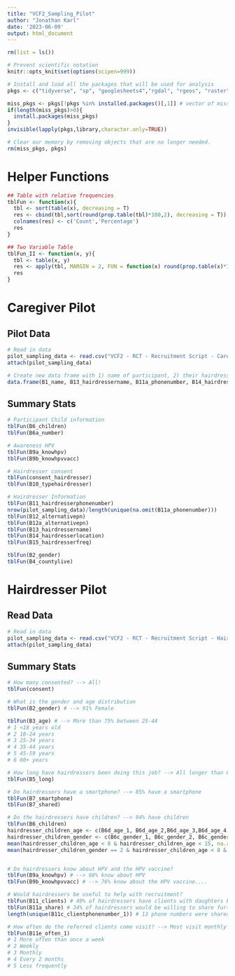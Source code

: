 ```yaml
---
title: "VCF2_Sampling_Pilot"
author: "Jonathan Karl"
date: '2023-06-09'
output: html_document
---
```


```r
rm(list = ls())

# Prevent scientific notation
knitr::opts_knit$set(options(scipen=999))

# Install and load all the packages that will be used for analysis
pkgs <- c("tidyverse", "sp", "googlesheets4","rgdal", "rgeos", "raster", "sf")

miss_pkgs <- pkgs[!pkgs %in% installed.packages()[,1]] # vector of missing packages
if(length(miss_pkgs)>0){
  install.packages(miss_pkgs)
}
invisible(lapply(pkgs,library,character.only=TRUE))

# Clear our memory by removing objects that are no longer needed.
rm(miss_pkgs, pkgs)
```

# Helper Functions

```r
## Table with relative frequencies
tblFun <- function(x){
  tbl <- sort(table(x), decreasing = T)
  res <- cbind(tbl,sort(round(prop.table(tbl)*100,2), decreasing = T))
  colnames(res) <- c('Count','Percentage')
  res
}

## Two Variable Table
tblFun_II <- function(x, y){
  tbl <- table(x, y)
  res <- apply(tbl, MARGIN = 2, FUN = function(x) round(prop.table(x)*100,2))
  res
}
```

# Caregiver Pilot

## Pilot Data

```r

# Read in data
pilot_sampling_data <- read.csv("VCF2 - RCT - Recruitment Script - Caregivers_WIDE.csv")
attach(pilot_sampling_data)

# Create new data frame with 1) name of participant, 2) their hairdressers name, 3) hairdressers phone number, 4) hairdresser location --> then export that data
data.frame(B1_name, B13_hairdressername, B11a_phonenumber, B14_hairdresserlocation) %>% drop_na() %>% arrange(B11a_phonenumber) %>% write.csv("Data Exports/pilot_hairdresser_information.csv")

```

## Summary Stats

```r

# Participant Child information
tblFun(B6_children)
tblFun(B6a_number)

# Awareness HPV
tblFun(B9a_knowhpv)
tblFun(B9b_knowhpvvacc)

# Hairdresser consent
tblFun(consent_hairdresser)
tblFun(B10_typehairdresser)

# Hairdresser Information
tblFun(B11_hairdresserphonenumber)
nrow(pilot_sampling_data)/length(unique(na.omit(B11a_phonenumber)))
tblFun(B12_alternativepn)
tblFun(B12a_alternativepn)
tblFun(B13_hairdressername)
tblFun(B14_hairdresserlocation)
tblFun(B15_hairdresserfreq)

tblFun(B2_gender)
tblFun(B4_countylive)
```

# Hairdresser Pilot

## Read Data

```r
# Read in data
pilot_sampling_data <- read.csv("VCF2 - RCT - Recruitment Script - Hairdressers_WIDE.csv")
attach(pilot_sampling_data)
```

## Summary Stats

```r
# How many consented? --> All!
tblFun(consent) 

# What is the gender and age distribution
tblFun(B2_gender) # --> 91% Female

tblFun(B3_age) # --> More than 75% between 25-44
# 1	<18 years old
# 2	18-24 years
# 3	25-34 years
# 4	35-44 years
# 5	45-59 years
# 6	60+ years

# How long have hairdressers been doing this job? --> All longer than 6 months
tblFun(B5_long)

# Do hairdressers have a smartphone? --> 85% have a smartphone
tblFun(B7_smartphone)
tblFun(B7_shared)

# Do the hairdressers have children? --> 94% have children
tblFun(B6_children)
hairdresser_children_age <- c(B6d_age_1, B6d_age_2,B6d_age_3,B6d_age_4,B6d_age_5)
hairdresser_children_gender <- c(B6c_gender_1, B6c_gender_2, B6c_gender_3, B6c_gender_4, B6c_gender_5)
mean(hairdresser_children_age < 8 & hairdresser_children_age < 15, na.rm = T) # --> 37% of children are between 10-14
mean(hairdresser_children_gender == 2 & hairdresser_children_age < 8 & hairdresser_children_age < 15, na.rm = T) # --> 16% of children are between 10-14 and girls


# Do hairdressers know about HPV and the HPV vaccine?
tblFun(B9a_knowhpv) # --> 66% know about HPV 
tblFun(B9b_knowhpvvacc) # --> 76% know about the HPV vaccine....

# Would hairdressers be useful to help with recruitment?
tblFun(B11_clients) # 40% of hairdressers have clients with daughters between 10 and 14.
tblFun(B11a_share) # 34% of hairdressers would be willing to share further contacts.
length(unique(B11c_clientphonenumber_1)) # 13 phone numbers were shared

# How often do the referred clients come visit? --> Most visit monthly (66%), some weekly (16%), some than monthly (16%)
tblFun(B11e_often_1)
# 1	More often than once a week
# 2	Weekly
# 3	Monthly
# 4	Every 2 months
# 5	Less frequently

```

